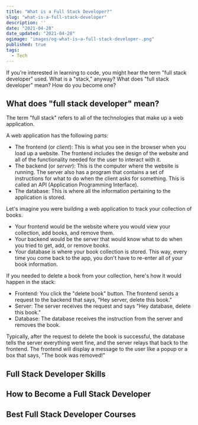 ```yaml
---
title: "What is a Full Stack Developer?"
slug: "what-is-a-full-stack-developer"
description: ''
date: "2021-04-28"
date_updated: "2021-04-28"
ogimage: "images/og-what-is-a-full-stack-developer-.png"
published: true
tags:
  - Tech
---
```


If you're interested in learning to code, you might hear the term "full stack developer" used. What is a "stack," anyway? What does "full stack developer" mean? How do you become one?

## What does "full stack developer" mean?
The term "full stack" refers to all of the technologies that make up a web application.

A web application has the following parts:

- The frontend (or *client*): This is what you see in the browser when you load up a website. The frontend includes the design of the website and all of the functionality needed for the user to interact with it.
- The backend (or *server*): This is the computer where the website is running. The server also has a program that contains a set of instructions for what to do when the client asks for something. This is called an API (Application Programming Interface).
- The database: This is where all the information pertaining to the application is stored.

Let's imagine you were building a web application to track your collection of books.

- Your frontend would be the website where you would view your collection, add books, and remove them.
- Your backend would be the server that would know what to do when you tried to get, add, or remove books.
- Your database is where your book collection is stored. This way, every time you come back to the app, you don't have to re-enter all of your book information.

If you needed to delete a book from your collection, here's how it would happen in the stack:

- Frontend: You click the "delete book" button. The frontend sends a request to the backend that says, "Hey server, delete this book."
- Server: The server receives the request and says "Hey database, delete this book."
- Database: The database receives the instruction from the server and removes the book.

Typically, after the request to delete the book is successful, the database tells the server everything went fine, and the server relays that back to the frontend. The frontend will display a message to the user like a popup or a box that says, "The book was removed!"

## Full Stack Developer Skills


## How to Become a Full Stack Developer



## Best Full Stack Developer Courses